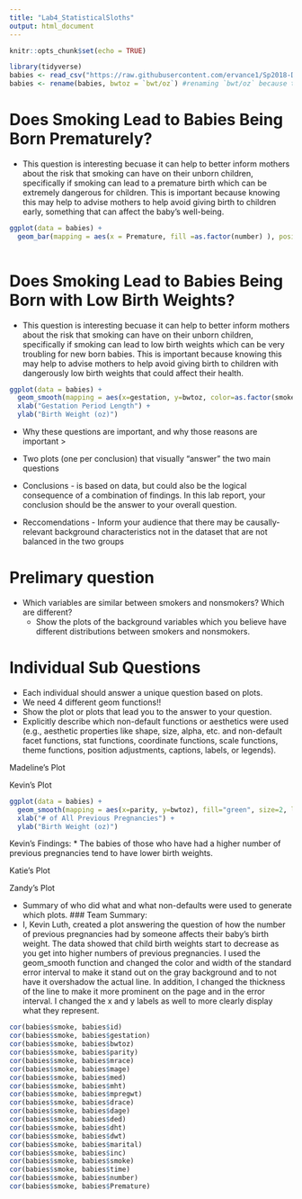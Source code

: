 ```yaml
---
title: "Lab4_StatisticalSloths"
output: html_document
---
```


```r
knitr::opts_chunk$set(echo = TRUE)
```

```r
library(tidyverse)
babies <- read_csv("https://raw.githubusercontent.com/ervance1/Sp2018-Data-Science-repo/master/babies2a.dat")
babies <- rename(babies, bwtoz = `bwt/oz`) #renaming `bwt/oz` because the "/" sign requires special care

```

# Does Smoking Lead to Babies Being Born Prematurely? 
* This question is interesting becuase it can help to better inform mothers about the risk that smoking can have on their unborn children, specifically if smoking can lead to a premature birth which can be extremely dangerous for children. This is important because knowing this may help to advise mothers to help avoid giving birth to children early, something that can affect the baby's well-being. 


```r
ggplot(data = babies) + 
  geom_bar(mapping = aes(x = Premature, fill =as.factor(number) ), position = "fill")
  
```



# Does Smoking Lead to Babies Being Born with Low Birth Weights?
* This question is interesting becuase it can help to better inform mothers about the risk that smoking can have on their unborn children, specifically if smoking can lead to low birth weights which can be very troubling for new born babies. This is important because knowing this may help to advise mothers to help avoid giving birth to children with dangerously low birth weights that could affect their health. 

```r
ggplot(data = babies) + 
  geom_smooth(mapping = aes(x=gestation, y=bwtoz, color=as.factor(smoke)), se=FALSE) + 
  xlab("Gestation Period Length") + 
  ylab("Birth Weight (oz)")
```

* Why these questions are important, and why those reasons are important >


* Two plots (one per conclusion) that visually “answer” the two main questions

* Conclusions - is based on data, but could also be the logical consequence of a combination of findings. In this lab report, your conclusion should be the answer to your overall question. 

* Reccomendations - Inform your audience that there may be causally-relevant background characteristics not in the dataset that are not balanced in the two groups 

# Prelimary question

* Which variables are similar between smokers and nonsmokers? Which are different? 
    - Show the plots of the background variables which you believe have different distributions between smokers and     nonsmokers.
    

# Individual Sub Questions 


- Each individual should answer a unique question based on plots.
- We need 4 different geom functions!! 
- Show the plot or plots that lead you to the answer to your question. 
- Explicitly describe which non-default functions or aesthetics were used (e.g., aesthetic properties like shape, size, alpha, etc. and non-default facet functions, stat functions, coordinate functions, scale functions, theme functions, position adjustments, captions, labels, or legends).

Madeline's Plot 

Kevin's Plot
```r
ggplot(data = babies) + 
  geom_smooth(mapping = aes(x=parity, y=bwtoz), fill="green", size=2, level=0.85) + 
  xlab("# of All Previous Pregnancies") + 
  ylab("Birth Weight (oz)")
```
Kevin's Findings: 
* The babies of those who have had a higher number of previous pregnancies tend to have lower birth weights.

Katie's Plot 

Zandy's Plot 

* Summary of who did what and what non-defaults were used to generate which plots.
### Team Summary:
* I, Kevin Luth, created a plot answering the question of how the number of previous pregnancies had by someone affects their baby's birth weight. The data showed that child birth weights start to decrease as you get into higher numbers of previous pregnancies. I used the geom_smooth function and changed the color and width of the standard error interval to make it stand out on the gray background and to not have it overshadow the actual line. In addition, I changed the thickness of the line to make it more prominent on the page and in the error interval. I changed the x and y labels as well to more clearly display what they represent.






```r
cor(babies$smoke, babies$id)
cor(babies$smoke, babies$gestation)
cor(babies$smoke, babies$bwtoz)
cor(babies$smoke, babies$parity)
cor(babies$smoke, babies$mrace)
cor(babies$smoke, babies$mage)
cor(babies$smoke, babies$med)
cor(babies$smoke, babies$mht)
cor(babies$smoke, babies$mpregwt)
cor(babies$smoke, babies$drace)
cor(babies$smoke, babies$dage)
cor(babies$smoke, babies$ded)
cor(babies$smoke, babies$dht)
cor(babies$smoke, babies$dwt)
cor(babies$smoke, babies$marital)
cor(babies$smoke, babies$inc)
cor(babies$smoke, babies$smoke)
cor(babies$smoke, babies$time)
cor(babies$smoke, babies$number)
cor(babies$smoke, babies$Premature)

```







